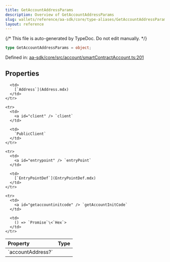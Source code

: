 ```yaml
---
title: GetAccountAddressParams
description: Overview of GetAccountAddressParams
slug: wallets/reference/aa-sdk/core/type-aliases/GetAccountAddressParams
layout: reference
---
```


{/* This file is auto-generated by TypeDoc. Do not edit manually. */}

```ts
type GetAccountAddressParams = object;
```

Defined in: [aa-sdk/core/src/account/smartContractAccount.ts:201](https://github.com/alchemyplatform/aa-sdk/blob/c1a84188d03473acac2fdb49fb7cd7fdba73169b/aa-sdk/core/src/account/smartContractAccount.ts#L201)

## Properties

<table>
  <thead>
    <tr>
      <th align="left">Property</th>
      <th align="left">Type</th>
    </tr>
  </thead>

  <tbody>
    <tr>
      <td>
        <a id="accountaddress" /> `accountAddress?`
      </td>

      <td>
        [`Address`](Address.mdx)
      </td>
    </tr>

    <tr>
      <td>
        <a id="client" /> `client`
      </td>

      <td>
        `PublicClient`
      </td>
    </tr>

    <tr>
      <td>
        <a id="entrypoint" /> `entryPoint`
      </td>

      <td>
        [`EntryPointDef`](EntryPointDef.mdx)
      </td>
    </tr>

    <tr>
      <td>
        <a id="getaccountinitcode" /> `getAccountInitCode`
      </td>

      <td>
        () => `Promise`\<`Hex`>
      </td>
    </tr>

  </tbody>
</table>
